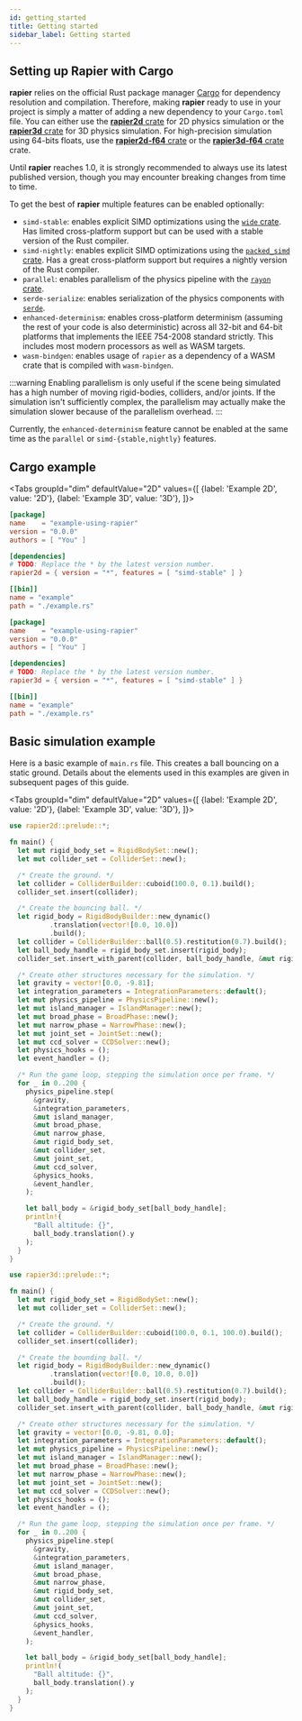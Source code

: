 ```yaml
---
id: getting_started
title: Getting started
sidebar_label: Getting started
---
```



## Setting up Rapier with Cargo
**rapier** relies on the official Rust package manager
[Cargo](https://crates.io) for dependency resolution and compilation. Therefore,
making **rapier** ready to use in your project is simply a matter of
adding a new dependency to your `Cargo.toml` file. You can either use the [**rapier2d**
crate](https://crates.io/crates/rapier2d) for 2D physics simulation or the [**rapier3d** crate](https://crates.io/crates/rapier3d)
for 3D physics simulation. For high-precision simulation using 64-bits floats, use the [**rapier2d-f64**
crate](https://crates.io/crates/rapier2d-f64) or the [**rapier3d-f64** crate](https://crates.io/crates/rapier3d-f64) crate.

Until **rapier** reaches 1.0, it is strongly recommended to always use its
latest published version, though you may encounter breaking changes from time to time.

To get the best of **rapier** multiple features can be enabled optionally:
- `simd-stable`: enables explicit SIMD optimizations using the [`wide` crate](https://crates.io/crates/wide).
Has limited cross-platform support but can be used with a stable version of the Rust compiler.
- `simd-nightly`: enables explicit SIMD optimizations using the [`packed_simd` crate](https://crates.io/crates/packed_simd).
Has a great cross-platform support but requires a nightly version of the Rust compiler.
- `parallel`: enables parallelism of the physics pipeline with the [`rayon` crate](https://crates.io/crates/rayon).
- `serde-serialize`: enables serialization of the physics components with [`serde`](https://github.com/serde-rs/serde).
- `enhanced-determinism`: enables cross-platform determinism (assuming the rest of your code is also deterministic) across
  all 32-bit and 64-bit platforms that implements the
 IEEE 754-2008 standard strictly. This includes most modern processors as well as WASM targets.
- `wasm-bindgen`: enables usage of `rapier` as a dependency of a WASM crate that is compiled with `wasm-bindgen`.

:::warning
Enabling parallelism is only useful if the scene being simulated has a high number of moving rigid-bodies, colliders,
and/or joints. If the simulation isn't sufficiently complex, the parallelism may actually make the simulation slower
because of the parallelism overhead.
:::

Currently, the `enhanced-determinism` feature cannot be enabled at the same time as the `parallel` or
`simd-{stable,nightly}` features.

## Cargo example
<Tabs
  groupId="dim"
  defaultValue="2D"
  values={[
    {label: 'Example 2D', value: '2D'},
    {label: 'Example 3D', value: '3D'},
  ]}>
  <TabItem value="2D">

```toml
[package]
name    = "example-using-rapier"
version = "0.0.0"
authors = [ "You" ]

[dependencies]
# TODO: Replace the * by the latest version number.
rapier2d = { version = "*", features = [ "simd-stable" ] }

[[bin]]
name = "example"
path = "./example.rs"
```

  </TabItem>
  <TabItem value="3D">

```toml
[package]
name    = "example-using-rapier"
version = "0.0.0"
authors = [ "You" ]

[dependencies]
# TODO: Replace the * by the latest version number.
rapier3d = { version = "*", features = [ "simd-stable" ] }

[[bin]]
name = "example"
path = "./example.rs"
```

  </TabItem>
</Tabs>

## Basic simulation example

Here is a basic example of `main.rs` file. This creates a ball bouncing on a static ground. Details about the
elements used in this examples are given in subsequent pages of this guide.

<Tabs
groupId="dim"
defaultValue="2D"
values={[
{label: 'Example 2D', value: '2D'},
{label: 'Example 3D', value: '3D'},
]}>
<TabItem value="2D">

```rust
use rapier2d::prelude::*;

fn main() {
  let mut rigid_body_set = RigidBodySet::new();
  let mut collider_set = ColliderSet::new();

  /* Create the ground. */
  let collider = ColliderBuilder::cuboid(100.0, 0.1).build();
  collider_set.insert(collider);

  /* Create the bouncing ball. */
  let rigid_body = RigidBodyBuilder::new_dynamic()
          .translation(vector![0.0, 10.0])
          .build();
  let collider = ColliderBuilder::ball(0.5).restitution(0.7).build();
  let ball_body_handle = rigid_body_set.insert(rigid_body);
  collider_set.insert_with_parent(collider, ball_body_handle, &mut rigid_body_set);

  /* Create other structures necessary for the simulation. */
  let gravity = vector![0.0, -9.81];
  let integration_parameters = IntegrationParameters::default();
  let mut physics_pipeline = PhysicsPipeline::new();
  let mut island_manager = IslandManager::new();
  let mut broad_phase = BroadPhase::new();
  let mut narrow_phase = NarrowPhase::new();
  let mut joint_set = JointSet::new();
  let mut ccd_solver = CCDSolver::new();
  let physics_hooks = ();
  let event_handler = ();

  /* Run the game loop, stepping the simulation once per frame. */
  for _ in 0..200 {
    physics_pipeline.step(
      &gravity,
      &integration_parameters,
      &mut island_manager,
      &mut broad_phase,
      &mut narrow_phase,
      &mut rigid_body_set,
      &mut collider_set,
      &mut joint_set,
      &mut ccd_solver,
      &physics_hooks,
      &event_handler,
    );

    let ball_body = &rigid_body_set[ball_body_handle];
    println!(
      "Ball altitude: {}",
      ball_body.translation().y
    );
  }
}
```

  </TabItem>
  <TabItem value="3D">

```rust
use rapier3d::prelude::*;

fn main() {
  let mut rigid_body_set = RigidBodySet::new();
  let mut collider_set = ColliderSet::new();

  /* Create the ground. */
  let collider = ColliderBuilder::cuboid(100.0, 0.1, 100.0).build();
  collider_set.insert(collider);

  /* Create the bounding ball. */
  let rigid_body = RigidBodyBuilder::new_dynamic()
          .translation(vector![0.0, 10.0, 0.0])
          .build();
  let collider = ColliderBuilder::ball(0.5).restitution(0.7).build();
  let ball_body_handle = rigid_body_set.insert(rigid_body);
  collider_set.insert_with_parent(collider, ball_body_handle, &mut rigid_body_set);

  /* Create other structures necessary for the simulation. */
  let gravity = vector![0.0, -9.81, 0.0];
  let integration_parameters = IntegrationParameters::default();
  let mut physics_pipeline = PhysicsPipeline::new();
  let mut island_manager = IslandManager::new();
  let mut broad_phase = BroadPhase::new();
  let mut narrow_phase = NarrowPhase::new();
  let mut joint_set = JointSet::new();
  let mut ccd_solver = CCDSolver::new();
  let physics_hooks = ();
  let event_handler = ();

  /* Run the game loop, stepping the simulation once per frame. */
  for _ in 0..200 {
    physics_pipeline.step(
      &gravity,
      &integration_parameters,
      &mut island_manager,
      &mut broad_phase,
      &mut narrow_phase,
      &mut rigid_body_set,
      &mut collider_set,
      &mut joint_set,
      &mut ccd_solver,
      &physics_hooks,
      &event_handler,
    );

    let ball_body = &rigid_body_set[ball_body_handle];
    println!(
      "Ball altitude: {}",
      ball_body.translation().y
    );
  }
}
```

  </TabItem>
</Tabs>
